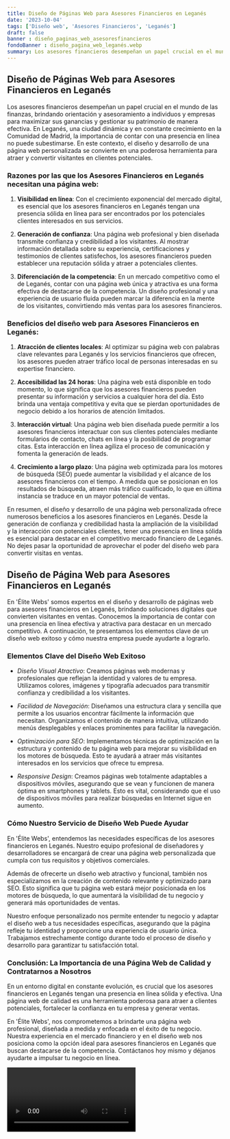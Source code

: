 ```yaml
---
title: Diseño de Páginas Web para Asesores Financieros en Leganés
date: '2023-10-04'
tags: ['Diseño web', 'Asesores Financieros', 'Leganés']
draft: false
banner : diseño_paginas_web_asesoresfinancieros
fondoBanner : diseño_pagina_web_leganés.webp
summary: Los asesores financieros desempeñan un papel crucial en el mundo de las finanzas, brindando orientación y asesoramiento a individuos y empresas para maximizar sus ganancias y gestionar su patrimonio de manera efectiva. En Leganés, una ciudad dinámica y en constante crecimiento en la Comunidad de Madrid, la importancia de contar con una presencia en línea no puede subestimarse. En este contexto, el diseño y desarrollo de una página web personalizada se convierte en una poderosa herramienta para atraer y convertir visitantes en clientes potenciales.
---
```


## Diseño de Páginas Web para Asesores Financieros en Leganés

Los asesores financieros desempeñan un papel crucial en el mundo de las finanzas, brindando orientación y asesoramiento a individuos y empresas para maximizar sus ganancias y gestionar su patrimonio de manera efectiva. En Leganés, una ciudad dinámica y en constante crecimiento en la Comunidad de Madrid, la importancia de contar con una presencia en línea no puede subestimarse. En este contexto, el diseño y desarrollo de una página web personalizada se convierte en una poderosa herramienta para atraer y convertir visitantes en clientes potenciales.

### Razones por las que los Asesores Financieros en Leganés necesitan una página web:

1. **Visibilidad en línea**: Con el crecimiento exponencial del mercado digital, es esencial que los asesores financieros en Leganés tengan una presencia sólida en línea para ser encontrados por los potenciales clientes interesados en sus servicios.

2. **Generación de confianza**: Una página web profesional y bien diseñada transmite confianza y credibilidad a los visitantes. Al mostrar información detallada sobre su experiencia, certificaciones y testimonios de clientes satisfechos, los asesores financieros pueden establecer una reputación sólida y atraer a potenciales clientes.

3. **Diferenciación de la competencia**: En un mercado competitivo como el de Leganés, contar con una página web única y atractiva es una forma efectiva de destacarse de la competencia. Un diseño profesional y una experiencia de usuario fluida pueden marcar la diferencia en la mente de los visitantes, convirtiendo más ventas para los asesores financieros.

### Beneficios del diseño web para Asesores Financieros en Leganés:

1. **Atracción de clientes locales**: Al optimizar su página web con palabras clave relevantes para Leganés y los servicios financieros que ofrecen, los asesores pueden atraer tráfico local de personas interesadas en su expertise financiero.

2. **Accesibilidad las 24 horas**: Una página web está disponible en todo momento, lo que significa que los asesores financieros pueden presentar su información y servicios a cualquier hora del día. Esto brinda una ventaja competitiva y evita que se pierdan oportunidades de negocio debido a los horarios de atención limitados.

3. **Interacción virtual**: Una página web bien diseñada puede permitir a los asesores financieros interactuar con sus clientes potenciales mediante formularios de contacto, chats en línea y la posibilidad de programar citas. Esta interacción en línea agiliza el proceso de comunicación y fomenta la generación de leads.

4. **Crecimiento a largo plazo**: Una página web optimizada para los motores de búsqueda (SEO) puede aumentar la visibilidad y el alcance de los asesores financieros con el tiempo. A medida que se posicionan en los resultados de búsqueda, atraen más tráfico cualificado, lo que en última instancia se traduce en un mayor potencial de ventas.

En resumen, el diseño y desarrollo de una página web personalizada ofrece numerosos beneficios a los asesores financieros en Leganés. Desde la generación de confianza y credibilidad hasta la ampliación de la visibilidad y la interacción con potenciales clientes, tener una presencia en línea sólida es esencial para destacar en el competitivo mercado financiero de Leganés. No dejes pasar la oportunidad de aprovechar el poder del diseño web para convertir visitas en ventas.

<GifSeo />

<Cta />

## Diseño de Página Web para Asesores Financieros en Leganés

En 'Élite Webs' somos expertos en el diseño y desarrollo de páginas web para asesores financieros en Leganés, brindando soluciones digitales que convierten visitantes en ventas. Conocemos la importancia de contar con una presencia en línea efectiva y atractiva para destacar en un mercado competitivo. A continuación, te presentamos los elementos clave de un diseño web exitoso y cómo nuestra empresa puede ayudarte a lograrlo.

### Elementos Clave del Diseño Web Exitoso

- *Diseño Visual Atractivo*: Creamos páginas web modernas y profesionales que reflejan la identidad y valores de tu empresa. Utilizamos colores, imágenes y tipografía adecuados para transmitir confianza y credibilidad a los visitantes.

- *Facilidad de Navegación*: Diseñamos una estructura clara y sencilla que permite a los usuarios encontrar fácilmente la información que necesitan. Organizamos el contenido de manera intuitiva, utilizando menús desplegables y enlaces prominentes para facilitar la navegación.

- *Optimización para SEO*: Implementamos técnicas de optimización en la estructura y contenido de tu página web para mejorar su visibilidad en los motores de búsqueda. Esto te ayudará a atraer más visitantes interesados en los servicios que ofrece tu empresa.

- *Responsive Design*: Creamos páginas web totalmente adaptables a dispositivos móviles, asegurando que se vean y funcionen de manera óptima en smartphones y tablets. Esto es vital, considerando que el uso de dispositivos móviles para realizar búsquedas en Internet sigue en aumento.

### Cómo Nuestro Servicio de Diseño Web Puede Ayudar

En 'Élite Webs', entendemos las necesidades específicas de los asesores financieros en Leganés. Nuestro equipo profesional de diseñadores y desarrolladores se encargará de crear una página web personalizada que cumpla con tus requisitos y objetivos comerciales.

Además de ofrecerte un diseño web atractivo y funcional, también nos especializamos en la creación de contenido relevante y optimizado para SEO. Esto significa que tu página web estará mejor posicionada en los motores de búsqueda, lo que aumentará la visibilidad de tu negocio y generará más oportunidades de ventas.

Nuestro enfoque personalizado nos permite entender tu negocio y adaptar el diseño web a tus necesidades específicas, asegurando que la página refleje tu identidad y proporcione una experiencia de usuario única. Trabajamos estrechamente contigo durante todo el proceso de diseño y desarrollo para garantizar tu satisfacción total.

### Conclusión: La Importancia de una Página Web de Calidad y Contratarnos a Nosotros

En un entorno digital en constante evolución, es crucial que los asesores financieros en Leganés tengan una presencia en línea sólida y efectiva. Una página web de calidad es una herramienta poderosa para atraer a clientes potenciales, fortalecer la confianza en tu empresa y generar ventas.

En 'Élite Webs', nos comprometemos a brindarte una página web profesional, diseñada a medida y enfocada en el éxito de tu negocio. Nuestra experiencia en el mercado financiero y en el diseño web nos posiciona como la opción ideal para asesores financieros en Leganés que buscan destacarse de la competencia. Contáctanos hoy mismo y déjanos ayudarte a impulsar tu negocio en línea.

<Video />

<CtaBot job='Asesores Financieros' city='Leganés'/>

<Gmaps query='Leganés+españa+maps' />